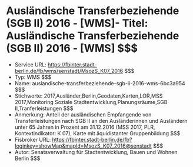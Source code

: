 # Ausländische Transferbeziehende (SGB II) 2016 - [WMS]- Titel: Ausländische Transferbeziehende (SGB II) 2016 - [WMS] $$$
- Service URL: https://fbinter.stadt-berlin.de/fb/wms/senstadt/MsozS_K07_2016 $$$
- Typ: WMS $$$
- Name: auslandische-transferbeziehende-sgb-ii-2016-wms-6bc3a954 $$$
- Stichworte: 2017,Ausländer,Berlin,Geodaten,Karten,LOR,MSS 2017,Monitoring Soziale Stadtentwicklung,Planungsräume,SGB II,Tranferleistungen $$$
- Anmerkung: Anteil der ausländischen Empfangende von Transferleistungen nach SGB II an den Ausländerinnen und Ausländern unter 65 Jahren in Prozent am 31.12.2016 (MSS 2017, PLR, Kontextindikator: K 07), Karte mit äquidistanter Gruppenbildung $$$
- Fisbroker URL: https://fbinter.stadt-berlin.de/fb?loginkey=showMap&mapId=MsozS_K07_2016@senstadt $$$
- Autor: Senatsverwaltung für Stadtentwicklung, Bauen und Wohnen Berlin $$$
